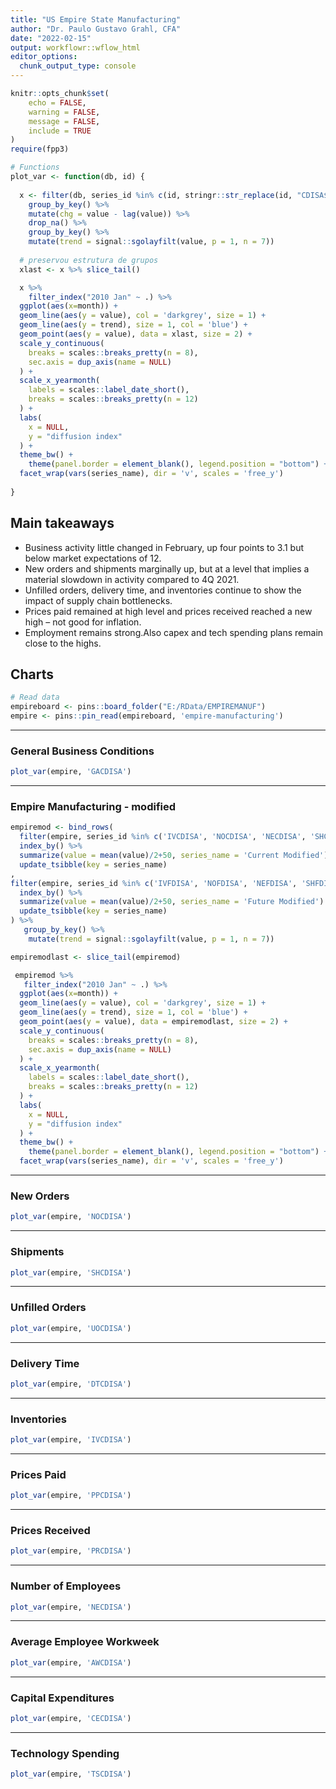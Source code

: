 ```yaml
---
title: "US Empire State Manufacturing"
author: "Dr. Paulo Gustavo Grahl, CFA"
date: "2022-02-15"
output: workflowr::wflow_html
editor_options:
  chunk_output_type: console
---
```


```r
knitr::opts_chunk$set(
    echo = FALSE,
    warning = FALSE,
    message = FALSE,
    include = TRUE
)
require(fpp3)
```

```r
# Functions
plot_var <- function(db, id) {
  
  x <- filter(db, series_id %in% c(id, stringr::str_replace(id, "CDISA$", "FDISA"))) %>%
    group_by_key() %>% 
    mutate(chg = value - lag(value)) %>% 
    drop_na() %>% 
    group_by_key() %>% 
    mutate(trend = signal::sgolayfilt(value, p = 1, n = 7))
  
  # preservou estrutura de grupos
  xlast <- x %>% slice_tail()

  x %>% 
    filter_index("2010 Jan" ~ .) %>% 
  ggplot(aes(x=month)) +
  geom_line(aes(y = value), col = 'darkgrey', size = 1) + 
  geom_line(aes(y = trend), size = 1, col = 'blue') +
  geom_point(aes(y = value), data = xlast, size = 2) +  
  scale_y_continuous(
    breaks = scales::breaks_pretty(n = 8),
    sec.axis = dup_axis(name = NULL)
  ) +
  scale_x_yearmonth(
    labels = scales::label_date_short(),
    breaks = scales::breaks_pretty(n = 12)
  ) +
  labs(
    x = NULL,
    y = "diffusion index"
  ) +
  theme_bw() +
    theme(panel.border = element_blank(), legend.position = "bottom") +
  facet_wrap(vars(series_name), dir = 'v', scales = 'free_y')
  
}
```


## Main takeaways

* Business activity little changed in February, up four points to 3.1 but below
market expectations of 12.
* New orders and shipments marginally up, but at a level that implies a material 
slowdown in activity compared to 4Q 2021.
* Unfilled orders, delivery time, and inventories continue to show the impact 
of supply chain bottlenecks.
* Prices paid remained at high level and prices received reached a new high -- not
good for inflation.
* Employment remains strong.Also capex and tech spending plans remain close to the highs.


## Charts
```r
# Read data
empireboard <- pins::board_folder("E:/RData/EMPIREMANUF")
empire <- pins::pin_read(empireboard, 'empire-manufacturing')
```

******
### General Business Conditions
```r
plot_var(empire, 'GACDISA')
```

******
### Empire Manufacturing - modified
```r
empiremod <- bind_rows(
  filter(empire, series_id %in% c('IVCDISA', 'NOCDISA', 'NECDISA', 'SHCDISA', 'DTCDISA')) %>% 
  index_by() %>% 
  summarize(value = mean(value)/2+50, series_name = 'Current Modified') %>% 
  update_tsibble(key = series_name)
,
filter(empire, series_id %in% c('IVFDISA', 'NOFDISA', 'NEFDISA', 'SHFDISA', 'DTFDISA')) %>% 
  index_by() %>% 
  summarize(value = mean(value)/2+50, series_name = 'Future Modified') %>%
  update_tsibble(key = series_name)
) %>% 
   group_by_key() %>% 
    mutate(trend = signal::sgolayfilt(value, p = 1, n = 7))

empiremodlast <- slice_tail(empiremod)

 empiremod %>% 
   filter_index("2010 Jan" ~ .) %>% 
  ggplot(aes(x=month)) +
  geom_line(aes(y = value), col = 'darkgrey', size = 1) + 
  geom_line(aes(y = trend), size = 1, col = 'blue') +
  geom_point(aes(y = value), data = empiremodlast, size = 2) +  
  scale_y_continuous(
    breaks = scales::breaks_pretty(n = 8),
    sec.axis = dup_axis(name = NULL)
  ) +
  scale_x_yearmonth(
    labels = scales::label_date_short(),
    breaks = scales::breaks_pretty(n = 12)
  ) +
  labs(
    x = NULL,
    y = "diffusion index"
  ) +
  theme_bw() +
    theme(panel.border = element_blank(), legend.position = "bottom") +
  facet_wrap(vars(series_name), dir = 'v', scales = 'free_y')

```

******
### New Orders
```r
plot_var(empire, 'NOCDISA')
```

******
### Shipments
```r
plot_var(empire, 'SHCDISA')
```

******
### Unfilled Orders
```r
plot_var(empire, 'UOCDISA')
```

******
### Delivery Time
```r
plot_var(empire, 'DTCDISA')
```

******
### Inventories
```r
plot_var(empire, 'IVCDISA')
```

******
### Prices Paid
```r
plot_var(empire, 'PPCDISA')
```

******
### Prices Received
```r
plot_var(empire, 'PRCDISA')
```

******
### Number of Employees
```r
plot_var(empire, 'NECDISA')
```

******
### Average Employee Workweek
```r
plot_var(empire, 'AWCDISA')
```

******
### Capital Expenditures
```r
plot_var(empire, 'CECDISA')
```

******
### Technology Spending
```r
plot_var(empire, 'TSCDISA')
```


